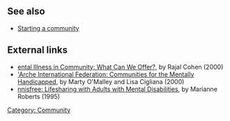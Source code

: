 {{stub}}

== See also ==

*[[Starting a community]]

== External links ==

*[http://www.ic.org/pnp/cdir/2000/31mental.php ental Illness in Community: What Can We Offer?], by Rajal Cohen (2000)
*[http://www.ic.org/pnp/cdir/2000/13larche.php 'Arche International Federation: Communities for the Mentally Handicapped], by Marty O'Malley and Lisa Cigliana (2000)
*[http://www.ic.org/pnp/cdir/1995/19roberts.php nnisfree: Lifesharing with Adults with Mental Disabilities], by  Marianne Roberts (1995)

[[Category: Community]]